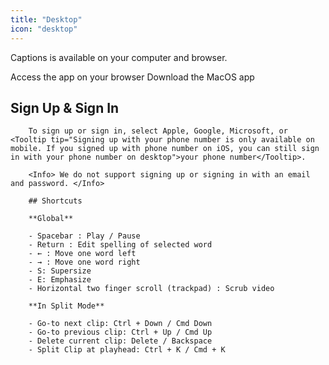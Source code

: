 ```yaml
---
title: "Desktop"
icon: "desktop"
---
```


Captions is available on your computer and browser.

<CardGroup cols={2}>
  <Card title="Web App" icon="browsers" href="https://desktop.captions.ai/">
    Access the app on your browser
  </Card>
  <Card title="Mac App" icon="laptop" href="https://www.captions.ai/download">
    Download the MacOS app
  </Card>
</CardGroup>

## Sign Up & Sign In
        To sign up or sign in, select Apple, Google, Microsoft, or <Tooltip tip="Signing up with your phone number is only available on mobile. If you signed up with phone number on iOS, you can still sign in with your phone number on desktop">your phone number</Tooltip>.

        <Info> We do not support signing up or signing in with an email and password. </Info>

        ## Shortcuts

        **Global**

        - Spacebar : Play / Pause
        - Return : Edit spelling of selected word
        - ← : Move one word left
        - → : Move one word right
        - S: Supersize
        - E: Emphasize
        - Horizontal two finger scroll (trackpad) : Scrub video

        **In Split Mode**

        - Go-to next clip: Ctrl + Down / Cmd Down
        - Go-to previous clip: Ctrl + Up / Cmd Up
        - Delete current clip: Delete / Backspace
        - Split Clip at playhead: Ctrl + K / Cmd + K
